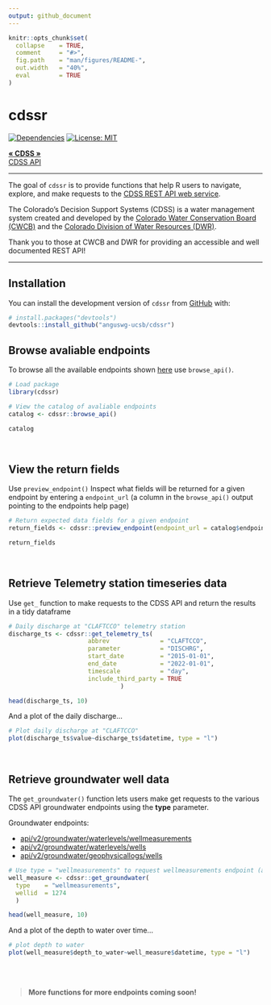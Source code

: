 ```yaml
---
output: github_document
---
```


<!-- README.md is generated from README.Rmd. Please edit that file -->

```r
knitr::opts_chunk$set(
  collapse    = TRUE,
  comment     = "#>",
  fig.path    = "man/figures/README-",
  out.width   = "40%",
  eval        = TRUE
)
```

# cdssr

<!-- badges: start -->
[![Dependencies](https://img.shields.io/badge/dependencies-9/02-orange?style=flat)](#)
[![License: MIT](https://img.shields.io/badge/License-MIT-yellow.svg)](https://choosealicense.com/licenses/mit/)
<!-- badges: end -->

<div align="left">

  <p align="left">
    <a href="https://dwr.state.co.us/Tools"><strong>« CDSS »</strong></a>
    <br />
    <a href="https://dwr.state.co.us/Rest/GET/Help">CDSS API</a>
  </p>
</div>

<hr>

The goal of `cdssr` is to provide functions that help R users to navigate, explore, and make requests to the [CDSS REST API web service](https://dwr.state.co.us/Rest/GET/Help). 

The Colorado's Decision Support Systems (CDSS) is a water management system created and developed by the [Colorado Water Conservation Board (CWCB)](https://cwcb.colorado.gov/) and the [Colorado Division of Water Resources (DWR)](https://dwr.colorado.gov/). 

Thank you to those at CWCB and DWR for providing an accessible and well documented REST API! 

<hr>

## Installation

You can install the development version of `cdssr` from [GitHub](https://github.com/) with:

```r
# install.packages("devtools")
devtools::install_github("anguswg-ucsb/cdssr")
```

## Browse avaliable endpoints

To browse all the available endpoints shown [here](https://dwr.state.co.us/Rest/GET/Help) use `browse_api()`.

```r
# Load package
library(cdssr)
```

```r
# View the catalog of avaliable endpoints
catalog <- cdssr::browse_api()

catalog
```

<br>

## View the return fields
Use `preview_endpoint()` Inspect what fields will be returned for a given endpoint by entering a `endpoint_url` (a column in the `browse_api()` output pointing to the endpoints help page)
```r
# Return expected data fields for a given endpoint
return_fields <- cdssr::preview_endpoint(endpoint_url = catalog$endpoint_url[3])

return_fields
```

<br>

## Retrieve Telemetry station timeseries data 
Use `get_` function to make requests to the CDSS API and return the results in a tidy dataframe
```r
# Daily discharge at "CLAFTCCO" telemetry station
discharge_ts <- cdssr::get_telemetry_ts(
                      abbrev              = "CLAFTCCO",
                      parameter           = "DISCHRG",
                      start_date          = "2015-01-01",
                      end_date            = "2022-01-01",
                      timescale           = "day",
                      include_third_party = TRUE
                               )

head(discharge_ts, 10)
```

And a plot of the daily discharge...
```r
# Plot daily discharge at "CLAFTCCO"
plot(discharge_ts$value~discharge_ts$datetime, type = "l")
```


<br>

## Retrieve groundwater well data
The `get_groundwater()` function lets users make get requests to the various CDSS API groundwater endpoints using the **type** parameter.

Groundwater endpoints:

  - [api/v2/groundwater/waterlevels/wellmeasurements](https://dwr.state.co.us/Rest/GET/Help/Api/GET-api-v2-groundwater-waterlevels-wellmeasurements)
  - [api/v2/groundwater/waterlevels/wells](https://dwr.state.co.us/Rest/GET/Help/Api/GET-api-v2-groundwater-waterlevels-wells)
  - [api/v2/groundwater/geophysicallogs/wells](https://dwr.state.co.us/Rest/GET/Help/Api/GET-api-v2-groundwater-geophysicallogs-wells)

```r
# Use type = "wellmeasurements" to request wellmeasurements endpoint (api/v2/groundwater/waterlevels/wellmeasurements)
well_measure <- cdssr::get_groundwater(
  type    = "wellmeasurements",
  wellid  = 1274
  )

head(well_measure, 10)
```

And a plot of the depth to water over time...
```r
# plot depth to water
plot(well_measure$depth_to_water~well_measure$datetime, type = "l")
```

<br>
<br>

> **More functions for more endpoints coming soon!**










